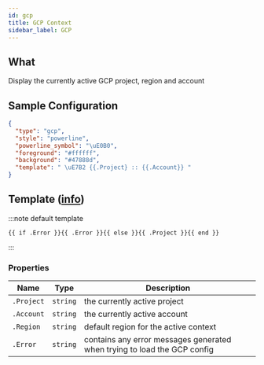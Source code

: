 ```yaml
---
id: gcp
title: GCP Context
sidebar_label: GCP
---
```


## What

Display the currently active GCP project, region and account

## Sample Configuration

```json
{
  "type": "gcp",
  "style": "powerline",
  "powerline_symbol": "\uE0B0",
  "foreground": "#ffffff",
  "background": "#47888d",
  "template": " \uE7B2 {{.Project} :: {{.Account}} "
}
```

## Template ([info][templates])

:::note default template

```template
{{ if .Error }}{{ .Error }}{{ else }}{{ .Project }}{{ end }}
```

:::

### Properties

| Name       | Type     | Description                                                              |
| ---------- | -------- | ------------------------------------------------------------------------ |
| `.Project` | `string` | the currently active project                                             |
| `.Account` | `string` | the currently active account                                             |
| `.Region`  | `string` | default region for the active context                                    |
| `.Error`   | `string` | contains any error messages generated when trying to load the GCP config |

[templates]: /docs/configuration/templates
